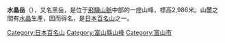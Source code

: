 {{Infobox Mountain
| 名稱 =水晶岳
| 照片 =Mt Suishou.jpg
| 照片說明 = [[黒部川|黒部川]]源頭附近的水晶岳
| 海拔 =2986[[公尺|公尺]]
| 位置 =[[日本|日本]][[富山縣|富山縣]][[富山市|富山市]] 
| 山脈 =[[飛騨山脈|飛騨山脈]]
| 相對高度 = 
| 座標 ={{coord|36|15|8.42|N|137|21|41.04|E}}
| 地形圖 = 
| 類別 =
| 年齡 = 
| 最近噴發 =
| 首次登頂 = 
| 最容易的攀登路線 =
| pushpin_map = Japan
| pushpin_map_caption = 水晶岳的位置
| latd=36 |latm=15 |lats=8.42 |latNS=N
| longd=137 |longm=21 |longs=41.04 |longEW=E
}}
'''水晶岳'''（{{jpn|j=水晶岳|hg=すいしょうだけ|rm=Suishō-dake}}），又名黑岳，是位于[[飛驒山脈|飛驒山脈]]中部的一座山峰，標高2,986米。山麓之間有[[水晶|水晶]]生產，因而得名，是[[日本百名山|日本百名山]]之一。
{{commonscat|Mount Suisho}}
{{日本百名山}}

{{日本地理小作品}}


[[Category:日本百名山|Category:日本百名山]]
[[Category:富山縣山峰|Category:富山縣山峰]]
[[Category:富山市|Category:富山市]]